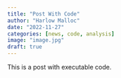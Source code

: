 ```yaml
---
title: "Post With Code"
author: "Harlow Malloc"
date: "2022-11-27"
categories: [news, code, analysis]
image: "image.jpg"
draft: true
---
```


This is a post with executable code.
